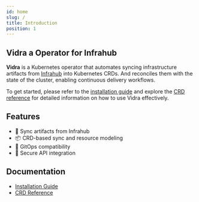 ```yaml
---
id: home
slug: /
title: Introduction
position: 1
---
```


## Vidra a Operator for Infrahub


**Vidra** is a Kubernetes operator that automates syncing infrastructure artifacts from [Infrahub](https://www.opsmill.com) into Kubernetes CRDs. And reconciles them with the state of the cluster, enabling continuous delivery workflows.

To get started, please refer to the [installation guide](install.mdx) and explore the [CRD reference](crds.mdx) for detailed information on how to use Vidra effectively.

## Features

- 🔄 Sync artifacts from Infrahub
- 📦 CRD-based sync and resource modeling
- 📜 GitOps compatibility
- 🔐 Secure API integration

## Documentation

- [Installation Guide](../guides/install.mdx)
- [CRD Reference](../api-references/api-references.mdx)
